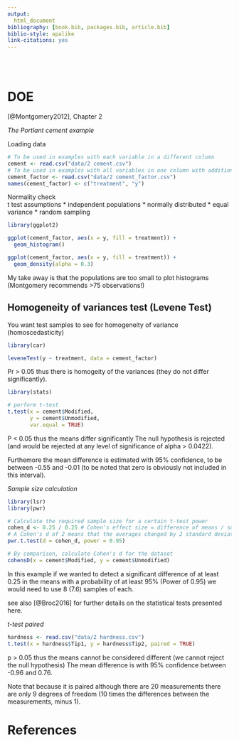 ```yaml
---
output: 
  html_document
bibliography: [book.bib, packages.bib, article.bib]
biblio-style: apalike
link-citations: yes
---
```


<br><br>

# DOE

[@Montgomery2012], Chapter 2

*The Portlant cement example*

Loading data
```r
# To be used in examples with each variable in a different column
cement <- read.csv("data/2 cement.csv")
# To be used in examples with all variables in one column with additional factor column
cement_factor <- read.csv("data/2 cement_factor.csv")
names(cement_factor) <- c("treatment", "y")
```

Normality check  
t test assumptions
* independent populations
* normally distributed
* equal variance
* random sampling

```r
library(ggplot2)
```


```r
ggplot(cement_factor, aes(x = y, fill = treatment)) +
  geom_histogram()

ggplot(cement_factor, aes(x = y, fill = treatment)) +
  geom_density(alpha = 0.3)
```

My take away is that the populations are too small to plot histograms (Montgomery recommends >75 observations!)

## Homogeneity of variances test (Levene Test)

You want test samples to see for homogeneity of variance (homoscedasticity)

```r
library(car)
```

```r
leveneTest(y ~ treatment, data = cement_factor)
```

Pr > 0.05 thus there is homogeity of the variances (they do not differ significantly).

```r
library(stats)
```


```r
# perform t-test
t.test(x = cement$Modified, 
       y = cement$Unmodified,
       var.equal = TRUE)
```
P < 0.05 thus the means differ significantly 
The null hypothesis is rejected (and would be rejected at any level of significance of alpha > 0.0422).

Furthemore the mean difference is estimated with 95% confidence, to be between -0.55 and -0.01 (to be noted that zero is obviously not included in this interval).

*Sample size calculation*

```r
library(lsr)
library(pwr)
```


```r
# Calculate the required sample size for a certain t-test power
cohen_d <- 0.25 / 0.25 # Cohen's effect size = difference of means / sd
# A Cohen's d of 2 means that the averages changed by 2 standard deviations, which is very large.
pwr.t.test(d = cohen_d, power = 0.95)

# By comparison, calculate Cohen's d for the dataset
cohensD(x = cement$Modified, y = cement$Unmodified)
```
 In this example if we wanted to detect a significant difference of at least 0.25 in the means with a probability of at least 95% (Power of 0.95)  we would need to use 8 (7.6) samples of each.
 
see also [@Broc2016] for further details on the statistical tests presented here.

*t-test paired*
 
```r
hardness <- read.csv("data/2 hardness.csv")
t.test(x = hardness$Tip1, y = hardness$Tip2, paired = TRUE)
```
p > 0.05 thus the means cannot be considered different (we cannot reject the null hypothesis)
The mean difference is with 95% confidence between -0.96 and 0.76.

Note that because it is paired although there are 20 measurements there are only 9 degrees of freedom (10 times the differences between the measurements, minus 1).

# References